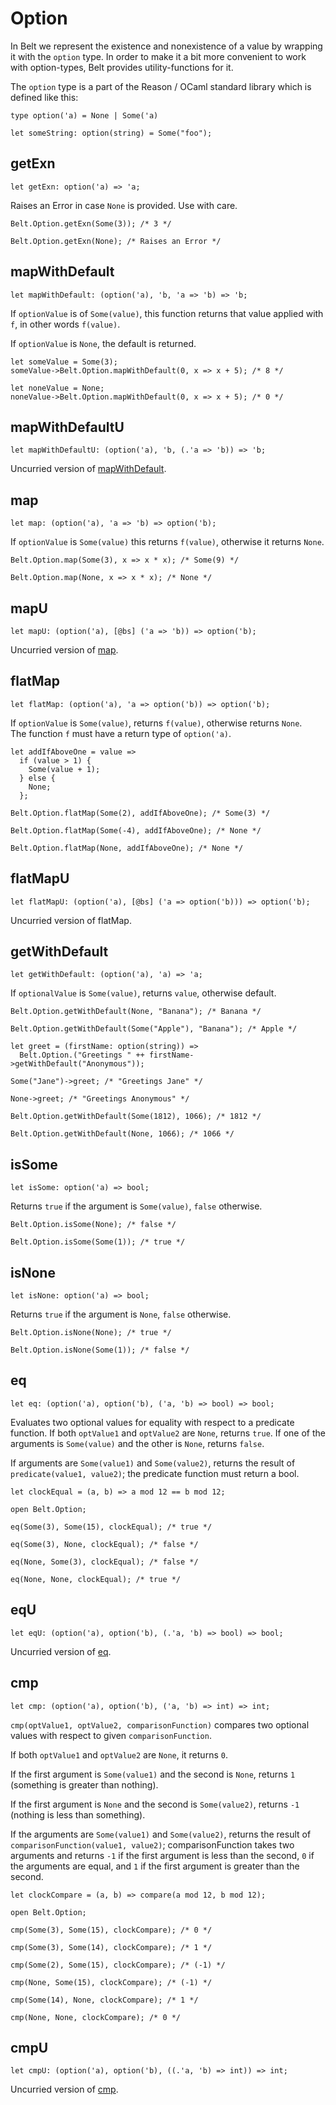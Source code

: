 # Option

<Intro>

In Belt we represent the existence and nonexistence of a value by wrapping it
with the `option` type.  In order to make it a bit more convenient to work with
option-types, Belt provides utility-functions for it.

The `option` type is a part of the Reason / OCaml standard library which is defined like this:

</Intro>

```re sig
type option('a) = None | Some('a)
```

```re example
let someString: option(string) = Some("foo");
```

## getExn

```re sig
let getExn: option('a) => 'a;
```

Raises an Error in case `None` is provided. Use with care.

```re example
Belt.Option.getExn(Some(3)); /* 3 */

Belt.Option.getExn(None); /* Raises an Error */
```

## mapWithDefault

```re sig
let mapWithDefault: (option('a), 'b, 'a => 'b) => 'b;
```

If `optionValue` is of `Some(value)`,
this function returns that value applied with `f`, in other words `f(value)`.

If `optionValue` is `None`, the default is returned.

```re example
let someValue = Some(3);
someValue->Belt.Option.mapWithDefault(0, x => x + 5); /* 8 */

let noneValue = None;
noneValue->Belt.Option.mapWithDefault(0, x => x + 5); /* 0 */
```

## mapWithDefaultU

```re sig
let mapWithDefaultU: (option('a), 'b, (.'a => 'b)) => 'b;
```

Uncurried version of [mapWithDefault](#mapWithDefault).

## map

```re sig
let map: (option('a), 'a => 'b) => option('b);
```

If `optionValue` is `Some(value)` this returns `f(value)`, otherwise it returns `None`.

```re example
Belt.Option.map(Some(3), x => x * x); /* Some(9) */

Belt.Option.map(None, x => x * x); /* None */
```

## mapU

```re sig
let mapU: (option('a), [@bs] ('a => 'b)) => option('b);
```

Uncurried version of [map](#map).

## flatMap

```re sig
let flatMap: (option('a), 'a => option('b)) => option('b);
```

If `optionValue` is `Some(value)`, returns `f(value)`, otherwise returns
`None`.<br/>
The function `f` must have a return type of `option('a)`.

```re example
let addIfAboveOne = value =>
  if (value > 1) {
    Some(value + 1);
  } else {
    None;
  };

Belt.Option.flatMap(Some(2), addIfAboveOne); /* Some(3) */

Belt.Option.flatMap(Some(-4), addIfAboveOne); /* None */

Belt.Option.flatMap(None, addIfAboveOne); /* None */
```

## flatMapU

```re sig
let flatMapU: (option('a), [@bs] ('a => option('b))) => option('b);
```

Uncurried version of flatMap.

## getWithDefault

```re sig
let getWithDefault: (option('a), 'a) => 'a;
```

If `optionalValue` is `Some(value)`, returns `value`, otherwise default.

```re example
Belt.Option.getWithDefault(None, "Banana"); /* Banana */

Belt.Option.getWithDefault(Some("Apple"), "Banana"); /* Apple */
```

```re example
let greet = (firstName: option(string)) =>
  Belt.Option.("Greetings " ++ firstName->getWithDefault("Anonymous"));

Some("Jane")->greet; /* "Greetings Jane" */

None->greet; /* "Greetings Anonymous" */
```

```re example
Belt.Option.getWithDefault(Some(1812), 1066); /* 1812 */

Belt.Option.getWithDefault(None, 1066); /* 1066 */
```

## isSome

```re sig
let isSome: option('a) => bool;
```

Returns `true` if the argument is `Some(value)`, `false` otherwise.

```re example
Belt.Option.isSome(None); /* false */

Belt.Option.isSome(Some(1)); /* true */
```

## isNone

```re sig
let isNone: option('a) => bool;
```

Returns `true` if the argument is `None`, `false` otherwise.

```re example
Belt.Option.isNone(None); /* true */

Belt.Option.isNone(Some(1)); /* false */
```

## eq

```re sig
let eq: (option('a), option('b), ('a, 'b) => bool) => bool;
```

Evaluates two optional values for equality with respect to a predicate
function. If both `optValue1` and `optValue2` are `None`, returns `true`.
If one of the arguments is `Some(value)` and the other is `None`, returns
`false`.

If arguments are `Some(value1)` and `Some(value2)`, returns the result of
`predicate(value1, value2)`; the predicate function must return a bool.

```re example
let clockEqual = (a, b) => a mod 12 == b mod 12;

open Belt.Option;

eq(Some(3), Some(15), clockEqual); /* true */

eq(Some(3), None, clockEqual); /* false */

eq(None, Some(3), clockEqual); /* false */

eq(None, None, clockEqual); /* true */
```

## eqU

```re sig
let eqU: (option('a), option('b), (.'a, 'b) => bool) => bool;
```

Uncurried version of [eq](#eq).

## cmp

```re sig
let cmp: (option('a), option('b), ('a, 'b) => int) => int;
```

`cmp(optValue1, optValue2, comparisonFunction)` compares two optional values
with respect to given `comparisonFunction`.

If both `optValue1` and `optValue2` are `None`, it returns `0`.

If the first argument is `Some(value1)` and the second is `None`, returns `1`
(something is greater than nothing).

If the first argument is `None` and the second is `Some(value2)`, returns `-1`
(nothing is less than something).

If the arguments are `Some(value1)` and `Some(value2)`, returns the result of
`comparisonFunction(value1, value2)`; comparisonFunction takes two arguments
and returns `-1` if the first argument is less than the second, `0` if the
arguments are equal, and `1` if the first argument is greater than the second.

```re example
let clockCompare = (a, b) => compare(a mod 12, b mod 12);

open Belt.Option;

cmp(Some(3), Some(15), clockCompare); /* 0 */

cmp(Some(3), Some(14), clockCompare); /* 1 */

cmp(Some(2), Some(15), clockCompare); /* (-1) */

cmp(None, Some(15), clockCompare); /* (-1) */

cmp(Some(14), None, clockCompare); /* 1 */

cmp(None, None, clockCompare); /* 0 */
```

## cmpU

```re sig
let cmpU: (option('a), option('b), ((.'a, 'b) => int)) => int;
```

Uncurried version of [cmp](#cmp).
